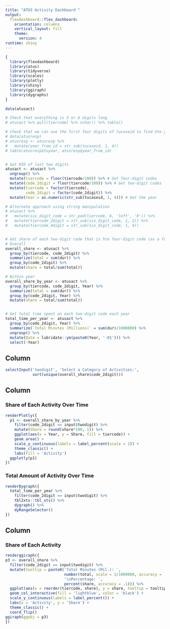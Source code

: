```yaml
---
title: "ATUS Activity Dashboard "
output: 
  flexdashboard::flex_dashboard:
    orientation: columns
    vertical_layout: fill
    theme: 
      version: 4
runtime: shiny
---
```


```r
{
  library(flexdashboard)
  library(atus)
  library(tidyverse)
  library(scales)
  library(plotly)
  library(shiny)
  library(ggiraph)
  library(dygraphs)
}

data(atusact)

# Check that everything is 5 or 6 digits long
# atusact %>% pull(tiercode) %>% nchar() %>% table()

# Check that we can use the first four digits of tucaseid to find hte year
# data(atusresp)
# atusresp <- atusresp %>%
#   mutate(year_from_id = str_sub(tucaseid, 1, 4))
# table(atusresp$tuyear, atusresp$year_from_id)


# Get RID of last two digits
atusact <- atusact %>% 
  ungroup() %>%
  mutate(tiercode = floor(tiercode/100)) %>% # Get four-digit codes
  mutate(code_2digit = floor(tiercode/100)) %>% # Get two-digit codes
  mutate(tiercode = factor(tiercode),
         code_2digit = factor(code_2digit)) %>%
  mutate(Year = as.numeric(str_sub(tucaseid, 1, 4))) # Get the year

# Alternate approach using string manipulation
# atusact %>%
#   mutate(six_digit_code = str_pad(tiercode, 6, 'left', '0')) %>%
#   mutate(tiercode_2digit = str_sub(six_digit_code, 1, 2)) %>%
#   mutate(tiercode_4digit = str_sub(six_digit_code, 1, 4))


# Get share of each two-digit code that is hte four-digit code (as a function of dur)
# Overall
overall_share <- atusact %>%
  group_by(tiercode, code_2digit) %>%
  summarize(total = sum(dur)) %>%
  group_by(code_2digit) %>%
  mutate(share = total/sum(total))

# Within year
overall_share_by_year <- atusact %>%
  group_by(tiercode, code_2digit, Year) %>%
  summarize(total = sum(dur)) %>%
  group_by(code_2digit, Year) %>%
  mutate(share = total/sum(total))


# Get total time spent on each two-digit code each year
total_time_per_year <- atusact %>%
  group_by(code_2digit, Year) %>%
  summarize(`Total Minutes (Millions)` = sum(dur)/1000000) %>%
  ungroup() %>%
  mutate(Date = lubridate::ym(paste0(Year, '-01'))) %>%
  select(-Year)
```

Column {.sidebar}
-----------------------------------------------------------------------

```r
selectInput('twodigit', 'Select a Category of Activities:',
            sort(unique(overall_share$code_2digit)))
```

Column {data-width=650}
-----------------------------------------------------------------------

### Share of Each Activity Over Time

```r
renderPlotly({
  p1 <- overall_share_by_year %>%
    filter(code_2digit == input$twodigit) %>%
    mutate(Share = round(share*100, 1)) %>%
    ggplot(aes(x = Year, y = Share, fill = tiercode)) + 
    geom_area() + 
    scale_y_continuous(labels = label_percent(scale = 1)) + 
    theme_classic() + 
    labs(fill = 'Activity')
  ggplotly(p1)
})
```

### Total Amount of Activity Over Time

```r
renderDygraph({
  total_time_per_year %>%
    filter(code_2digit == input$twodigit) %>%
    tbl2xts::tbl_xts() %>%
    dygraph() %>%
    dyRangeSelector()
})
```

Column {data-width=350}
-----------------------------------------------------------------------

### Share of Each Activity

```r
renderggiraph({
p3 <- overall_share %>%
  filter(code_2digit == input$twodigit) %>% 
  mutate(tooltip = paste0('Total Minutes (Mil.): ', 
                          number(total, scale = 1/1000000, accuracy = .1),
                          '\nPercentage: ',
                          percent(share, accuracy = .1))) %>%
  ggplot(aes(x = reorder(tiercode, share), y = share, tooltip = tooltip)) + 
  geom_col_interactive(fill = 'lightblue', color = 'black') + 
  scale_y_continuous(labels = label_percent()) + 
  labs(x = 'Activity', y = 'Share') + 
  theme_classic() + 
  coord_flip()
ggiraph(ggobj = p3)
})
```

